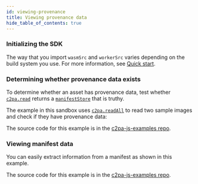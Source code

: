 ```yaml
---
id: viewing-provenance
title: Viewing provenance data
hide_table_of_contents: true
---
```



### Initializing the SDK

The way that you import `wasmSrc` and `workerSrc` varies depending on the build system you use. For more information, see [Quick start](../getting-started/quick-start#bringing-in-the-library).

### Determining whether provenance data exists

To determine whether an asset has provenance data, test whether [`c2pa.read`](../../js-sdk/api/c2pa.c2pa#methods) returns a [`manifestStore`](../../js-sdk/api/c2pa.c2pareadresult.manifeststore) that is truthy.

The example in this sandbox uses [`c2pa.readAll`](../../js-sdk/api/c2pa.c2pa.readall) to read two sample images and check if they have provenance data:

<Sandbox file="/examples/check-provenance/main.ts" displayType="preview" />

The source code for this example is in the [c2pa-js-examples repo](https://github.com/contentauth/c2pa-js-examples/blob/main/minimal-ts-vite/examples/check-provenance/main.ts).

### Viewing manifest data

You can easily extract information from a manifest as shown in this example.

<Sandbox file="/examples/active-manifest/main.ts" displayType="preview" />

The source code for this example is in the [c2pa-js-examples repo](https://github.com/contentauth/c2pa-js-examples/blob/main/minimal-ts-vite/examples/active-manifest/main.ts).

